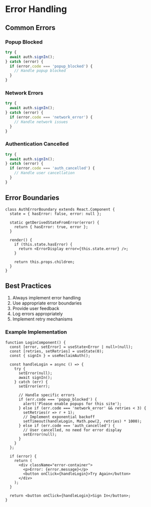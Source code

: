 # Error Handling

## Common Errors

### Popup Blocked
```typescript
try {
  await auth.signIn();
} catch (error) {
  if (error.code === 'popup_blocked') {
    // Handle popup blocked
  }
}
```

### Network Errors
```typescript
try {
  await auth.signIn();
} catch (error) {
  if (error.code === 'network_error') {
    // Handle network issues
  }
}
```

### Authentication Cancelled
```typescript
try {
  await auth.signIn();
} catch (error) {
  if (error.code === 'auth_cancelled') {
    // Handle user cancellation
  }
}
```

## Error Boundaries

```tsx
class AuthErrorBoundary extends React.Component {
  state = { hasError: false, error: null };

  static getDerivedStateFromError(error) {
    return { hasError: true, error };
  }

  render() {
    if (this.state.hasError) {
      return <ErrorDisplay error={this.state.error} />;
    }

    return this.props.children;
  }
}
```

## Best Practices

1. Always implement error handling
2. Use appropriate error boundaries
3. Provide user feedback
4. Log errors appropriately
5. Implement retry mechanisms

### Example Implementation

```tsx
function LoginComponent() {
  const [error, setError] = useState<Error | null>(null);
  const [retries, setRetries] = useState(0);
  const { signIn } = useReclaimAuth();

  const handleLogin = async () => {
    try {
      setError(null);
      await signIn();
    } catch (err) {
      setError(err);
      
      // Handle specific errors
      if (err.code === 'popup_blocked') {
        alert('Please enable popups for this site');
      } else if (err.code === 'network_error' && retries < 3) {
        setRetries(r => r + 1);
        // Implement exponential backoff
        setTimeout(handleLogin, Math.pow(2, retries) * 1000);
      } else if (err.code === 'auth_cancelled') {
        // User cancelled, no need for error display
        setError(null);
      }
    }
  };

  if (error) {
    return (
      <div className="error-container">
        <p>Error: {error.message}</p>
        <button onClick={handleLogin}>Try Again</button>
      </div>
    );
  }

  return <button onClick={handleLogin}>Sign In</button>;
}
```